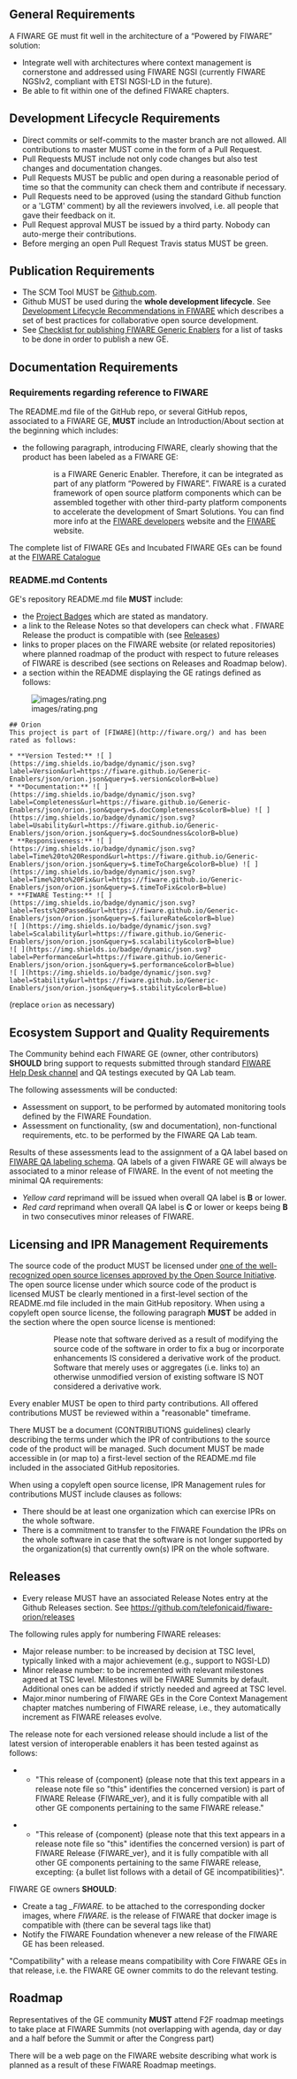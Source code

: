 == General Requirements ==

A FIWARE GE must fit well in the architecture of a “Powered by FIWARE” solution:

* Integrate well with architectures where context management is cornerstone and addressed using FIWARE NGSI (currently FIWARE NGSIv2, compliant with ETSI NGSI-LD in the future).
* Be able to fit within one of the defined FIWARE chapters.

== Development Lifecycle Requirements ==

* Direct commits or self-commits to the master branch are not allowed. All contributions to master MUST come in the form of a Pull Request.
* Pull Requests MUST include not only code changes but also test changes and documentation changes.
* Pull Requests MUST be public and open during a reasonable period of time so that the community can check them and contribute if necessary.
* Pull Requests need to be approved (using the standard Github function or a 'LGTM' comment) by all the reviewers involved, i.e. all people that gave their feedback on it.
* Pull Request approval MUST be issued by a third party. Nobody can auto-merge their contributions.
* Before merging an open Pull Request Travis status MUST be green. 

== Publication Requirements ==

* The SCM Tool MUST be [https://github.com Github.com]. 
* Github MUST be used during the <b>whole development lifecycle</b>. See [[development.mediawiki#Development_Lifecycle|Development Lifecycle Recommendations in FIWARE]] which describes a set of best practices for collaborative open source development.
* See [[GE_Checklist.mediawiki|Checklist for publishing FIWARE Generic Enablers]] for a list of tasks to be done in order to publish a new GE.

== Documentation Requirements ==

=== Requirements regarding reference to FIWARE ===

The README.md file of the GitHub repo, or several GitHub repos, associated to a FIWARE GE, '''MUST''' include an Introduction/About section at the beginning which includes:

* the following paragraph, introducing FIWARE, clearly showing that the product has been labeled as a FIWARE GE: 

::<name of the product> is a FIWARE Generic Enabler. Therefore, it  can be integrated as part of any platform “Powered by FIWARE”. FIWARE is a curated framework of open source platform components which can be assembled together with other third-party platform components to accelerate the development of Smart Solutions. You can find more info at the [https://developers.fiware.org FIWARE developers] website and the [https://fiware.org FIWARE] website.
The complete list of FIWARE GEs and Incubated FIWARE GEs can be found at the [https://catalogue.fiware.org FIWARE Catalogue]

=== README.md Contents ===

GE's repository README.md file '''MUST''' include:

* the [[project_badges.mediawiki|Project Badges]] which are stated as mandatory.
* a link to the Release Notes so that developers can check what <major>.<minor> FIWARE Release the product is compatible with (see [[#Releases|Releases]])
* links to proper places on the FIWARE website (or related repositories) where planned roadmap of the product with respect to future releases of FIWARE is described (see sections on Releases and Roadmap below).
* a section within the README displaying the GE ratings defined as follows:
[[File:images/rating.png]]

<pre>
## Orion
This project is part of [FIWARE](http://fiware.org/) and has been rated as follows:

* **Version Tested:** ![ ](https://img.shields.io/badge/dynamic/json.svg?label=Version&url=https://fiware.github.io/Generic-Enablers/json/orion.json&query=$.version&colorB=blue)
* **Documentation:** ![ ](https://img.shields.io/badge/dynamic/json.svg?label=Completeness&url=https://fiware.github.io/Generic-Enablers/json/orion.json&query=$.docCompleteness&colorB=blue) ![ ](https://img.shields.io/badge/dynamic/json.svg?label=Usability&url=https://fiware.github.io/Generic-Enablers/json/orion.json&query=$.docSoundness&colorB=blue)
* **Responsiveness:** ![ ](https://img.shields.io/badge/dynamic/json.svg?label=Time%20to%20Respond&url=https://fiware.github.io/Generic-Enablers/json/orion.json&query=$.timeToCharge&colorB=blue) ![ ](https://img.shields.io/badge/dynamic/json.svg?label=Time%20to%20Fix&url=https://fiware.github.io/Generic-Enablers/json/orion.json&query=$.timeToFix&colorB=blue)
* **FIWARE Testing:** ![ ](https://img.shields.io/badge/dynamic/json.svg?label=Tests%20Passed&url=https://fiware.github.io/Generic-Enablers/json/orion.json&query=$.failureRate&colorB=blue)
![ ](https://img.shields.io/badge/dynamic/json.svg?label=Scalability&url=https://fiware.github.io/Generic-Enablers/json/orion.json&query=$.scalability&colorB=blue)
![ ](https://img.shields.io/badge/dynamic/json.svg?label=Performance&url=https://fiware.github.io/Generic-Enablers/json/orion.json&query=$.performance&colorB=blue)
![ ](https://img.shields.io/badge/dynamic/json.svg?label=Stability&url=https://fiware.github.io/Generic-Enablers/json/orion.json&query=$.stability&colorB=blue)
</pre>

(replace <code>orion</code> as necessary)

== Ecosystem Support and Quality Requirements ==

The Community behind each FIWARE GE (owner, other contributors) '''SHOULD''' bring support to requests submitted through
standard [mailto:fiware-help@lists.fiware.org FIWARE Help Desk channel] and QA testings executed by QA Lab team.

The following assessments will be conducted:

* Assessment on support, to be performed by automated monitoring tools defined by the FIWARE Foundation.
* Assessment on functionality, (sw and documentation), non-functional requirements, etc. to be performed by the FIWARE QA Lab team.

Results of these assessments lead to the assignment of a QA label based on [https://www.fiware.org/wp-content/uploads/2016/10/QA_public_document.pdf FIWARE QA labeling schema]. QA labels of a given FIWARE GE will always be associated to a minor release of FIWARE. In the event of not meeting the minimal QA requirements:

* ''Yellow card'' reprimand will be issued when overall QA label is '''B''' or lower.
* ''Red card'' reprimand when overall QA label is '''C''' or lower or keeps being '''B''' in two consecutives minor releases of FIWARE.

== Licensing and IPR Management Requirements ==

The source code of the product MUST be licensed under [https://opensource.org/licenses/alphabetical one of the well-recognized open source licenses approved by the Open Source Initiative].
The open source license under which source code of the product is licensed MUST be clearly mentioned in a first-level section of the README.md file included in the main GitHub repository. When using a copyleft open source license, the following paragraph '''MUST''' be added in the section where the open source license is mentioned:

::Please note that software derived as a result of modifying the source code of the <name-of-product> software in order to fix a bug or incorporate enhancements IS considered a derivative work of the product. Software that merely uses or aggregates (i.e. links to) an otherwise unmodified version of existing software IS NOT considered a derivative work.

Every enabler MUST be open to third party contributions. All offered contributions MUST be reviewed within a "reasonable" timeframe.

There MUST be a document (CONTRIBUTIONS guidelines) clearly describing the terms under which the IPR of contributions to the source code of the product will be managed. Such document MUST be made accessible in (or map to) a first-level section of the README.md file included in the associated GitHub repositories.

When using a copyleft open source license, IPR Management rules for contributions MUST include clauses as follows:

* There should be at least one organization which can exercise IPRs on the whole software.
* There is a commitment to transfer to the FIWARE Foundation the IPRs on the whole software in case that the software is not longer supported by the organization(s) that currently own(s) IPR on the whole software.

== Releases ==

* Every release MUST have an associated Release Notes entry at the Github Releases section. See [[Example|https://github.com/telefonicaid/fiware-orion/releases]]

The following rules apply for numbering FIWARE releases:

* Major release number: to be increased by decision at TSC level, typically linked with a major achievement (e.g., support to NGSI-LD)
* Minor release number: to be incremented with relevant milestones agreed at TSC level. Milestones will be FIWARE Summits by default. Additional ones can be added if strictly needed and agreed at TSC level.
* Major.minor numbering of FIWARE GEs in the Core Context Management chapter matches numbering of FIWARE release, i.e., they automatically increment as FIWARE releases evolve.

The release note for each versioned release should include a list of the latest version of interoperable enablers it has been tested against as follows: 

** "This release of {component} (please note that this text appears in a release note file so "this" identifies the concerned version) is part of FIWARE Release {FIWARE_ver}, and it is fully compatible with all other GE components pertaining to the same FIWARE release."

** "This release of {component} (please note that this text appears in a release note file so "this" identifies the concerned version) is part of FIWARE Release {FIWARE_ver}, and it is fully compatible with all other GE components pertaining to the same FIWARE release, excepting: {a bullet list follows with a detail of GE incompatibilities}".

FIWARE GE owners '''SHOULD''':

* Create a tag ''<product release number>_FIWARE<major>.<minor>'' to be attached to the corresponding docker images, where ''FIWARE<major>.<minor>'' is the release of FIWARE that docker image is compatible with (there can be several tags like that)
* Notify the FIWARE Foundation whenever a new release of the FIWARE GE has been released.

"Compatibility" with a release means compatibility with Core FIWARE GEs in that release, i.e. the FIWARE GE owner commits to do the relevant testing.

== Roadmap ==

Representatives of the GE community '''MUST''' attend F2F roadmap meetings to take place at FIWARE Summits
(not overlapping with agenda, day or day and a half before the Summit or after the Congress part)

There will be a web page on the FIWARE website describing what work is planned as a result of these FIWARE Roadmap meetings.
